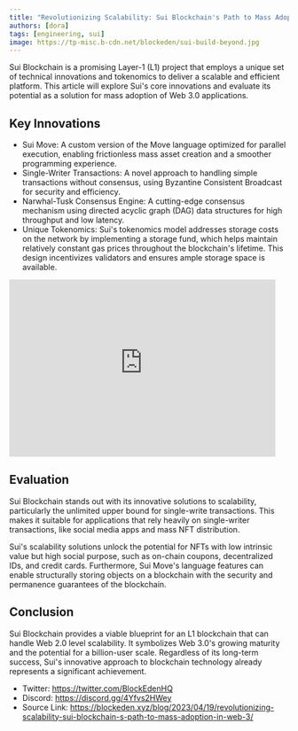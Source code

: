 ```yaml
---
title: "Revolutionizing Scalability: Sui Blockchain's Path to Mass Adoption in Web 3"
authors: [dora]
tags: [engineering, sui]
image: https://tp-misc.b-cdn.net/blockeden/sui-build-beyond.jpg
---
```

Sui Blockchain is a promising Layer-1 (L1) project that employs a unique set of technical innovations and tokenomics to deliver a scalable and efficient platform. This article will explore Sui's core innovations and evaluate its potential as a solution for mass adoption of Web 3.0 applications.

## Key Innovations

* Sui Move: A custom version of the Move language optimized for parallel execution, enabling frictionless mass asset creation and a smoother programming experience.
* Single-Writer Transactions: A novel approach to handling simple transactions without consensus, using Byzantine Consistent Broadcast for security and efficiency.
* Narwhal-Tusk Consensus Engine: A cutting-edge consensus mechanism using directed acyclic graph (DAG) data structures for high throughput and low latency.
* Unique Tokenomics: Sui's tokenomics model addresses storage costs on the network by implementing a storage fund, which helps maintain relatively constant gas prices throughout the blockchain's lifetime. This design incentivizes validators and ensures ample storage space is available.

<div style={{ display: "flex", width: "100%", justifyContent: "center" }}>
  <iframe
    src="https://blockedenxyz.substack.com/embed"
    width="480"
    height="320"
    frameborder="0"
    scrolling="no"
  ></iframe>
</div>

## Evaluation

Sui Blockchain stands out with its innovative solutions to scalability, particularly the unlimited upper bound for single-write transactions. This makes it suitable for applications that rely heavily on single-writer transactions, like social media apps and mass NFT distribution.

Sui's scalability solutions unlock the potential for NFTs with low intrinsic value but high social purpose, such as on-chain coupons, decentralized IDs, and credit cards. Furthermore, Sui Move's language features can enable structurally storing objects on a blockchain with the security and permanence guarantees of the blockchain.

## Conclusion

Sui Blockchain provides a viable blueprint for an L1 blockchain that can handle Web 2.0 level scalability. It symbolizes Web 3.0's growing maturity and the potential for a billion-user scale. Regardless of its long-term success, Sui's innovative approach to blockchain technology already represents a significant achievement.

- Twitter: https://twitter.com/BlockEdenHQ
- Discord: https://discord.gg/4Yfvs2HWey
- Source Link: https://blockeden.xyz/blog/2023/04/19/revolutionizing-scalability-sui-blockchain-s-path-to-mass-adoption-in-web-3/
